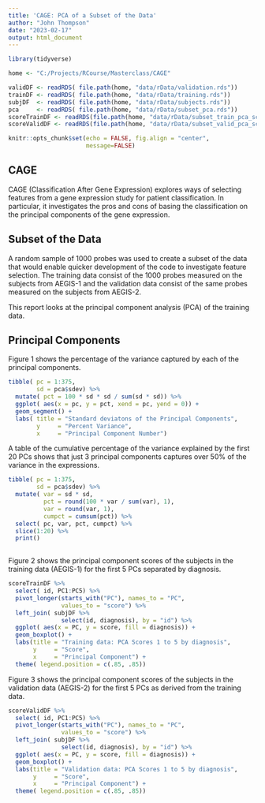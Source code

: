 ```yaml
---
title: 'CAGE: PCA of a Subset of the Data'
author: "John Thompson"
date: "2023-02-17"
output: html_document
---
```


```r
library(tidyverse)

home <- "C:/Projects/RCourse/Masterclass/CAGE"

validDF <- readRDS( file.path(home, "data/rData/validation.rds"))
trainDF <- readRDS( file.path(home, "data/rData/training.rds"))
subjDF  <- readRDS( file.path(home, "data/rData/subjects.rds"))
pca     <- readRDS( file.path(home, "data/rData/subset_pca.rds"))
scoreTrainDF <- readRDS(file.path(home, "data/rData/subset_train_pca_scores.rds"))
scoreValidDF <- readRDS(file.path(home, "data/rData/subset_valid_pca_scores.rds"))

knitr::opts_chunk$set(echo = FALSE, fig.align = "center",
                      message=FALSE)
```

## CAGE

CAGE (Classification After Gene Expression) explores ways of selecting features from a gene expression study for patient classification. In particular, it investigates the pros and cons of basing the classification on the principal components of the gene expression.

## Subset of the Data

A random sample of 1000 probes was used to create a subset of the data that would enable quicker development of the code to investigate feature selection. The training data consist of the 1000 probes measured on the subjects from AEGIS-1 and the validation data consist of the same probes measured on the subjects from AEGIS-2.

This report looks at the principal component analysis (PCA) of the training data.

## Principal Components

Figure 1 shows the percentage of the variance captured by each of the principal components.

```r
tibble( pc = 1:375,
        sd = pca$sdev) %>%
  mutate( pct = 100 * sd * sd / sum(sd * sd)) %>%
  ggplot( aes(x = pc, y = pct, xend = pc, yend = 0)) +
  geom_segment() +
  labs( title = "Standard deviatons of the Principal Components",
        y     = "Percent Variance",
        x     = "Principal Component Number")
```

A table of the cumulative percentage of the variance explained by the first 20 PCs shows that just 3 principal components captures over 50% of the variance in the expressions.
```r
tibble( pc = 1:375,
        sd = pca$sdev) %>%
  mutate( var = sd * sd,
          pct = round(100 * var / sum(var), 1),
          var = round(var, 1),
          cumpct = cumsum(pct)) %>%
  select( pc, var, pct, cumpct) %>%
  slice(1:20) %>%
  print()
  
```

Figure 2 shows the principal component scores of the subjects in the training data (AEGIS-1) for the first 5 PCs separated by diagnosis.

```r
scoreTrainDF %>%
  select( id, PC1:PC5) %>%
  pivot_longer(starts_with("PC"), names_to = "PC", 
               values_to = "score") %>%
  left_join( subjDF %>% 
               select(id, diagnosis), by = "id") %>%
  ggplot( aes(x = PC, y = score, fill = diagnosis)) +
  geom_boxplot() +
  labs(title = "Training data: PCA Scores 1 to 5 by diagnosis",
       y     = "Score",
       x     = "Principal Component") +
  theme( legend.position = c(.85, .85))
```

Figure 3 shows the principal component scores of the subjects in the validation data (AEGIS-2) for the first 5 PCs as derived from the training data.

```r
scoreValidDF %>%
  select( id, PC1:PC5) %>%
  pivot_longer(starts_with("PC"), names_to = "PC", 
               values_to = "score") %>%
  left_join( subjDF %>% 
               select(id, diagnosis), by = "id") %>%
  ggplot( aes(x = PC, y = score, fill = diagnosis)) +
  geom_boxplot() +
  labs(title = "Validation data: PCA Scores 1 to 5 by diagnosis",
       y     = "Score",
       x     = "Principal Component") +
  theme( legend.position = c(.85, .85))

```

